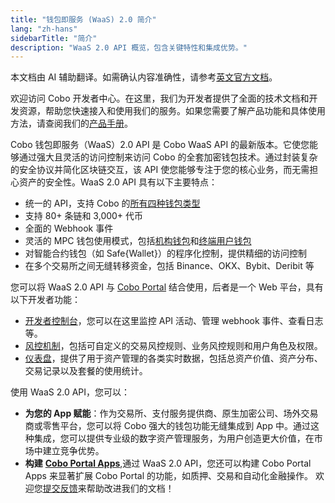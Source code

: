 ```yaml
---
title: "钱包即服务 (WaaS) 2.0 简介"
lang: "zh-hans"
sidebarTitle: "简介"
description: "WaaS 2.0 API 概览，包含关键特性和集成优势。"
---
```

<Note>本文档由 AI 辅助翻译。如需确认内容准确性，请参考[英文官方文档](https://www.cobo.com/developers/v2/guides/overview/introduction)。</Note>

<Info>欢迎访问 Cobo 开发者中心。在这里，我们为开发者提供了全面的技术文档和开发资源，帮助您快速接入和使用我们的服务。如果您需要了解产品功能和具体使用方法，请查阅我们的[产品手册](https://manuals.cobo.com/zh/portal/introduction)。</Info>

Cobo 钱包即服务（WaaS）2.0 API 是 Cobo WaaS API 的最新版本。它使您能够通过强大且灵活的访问控制来访问 Cobo 的全套加密钱包技术。通过封装复杂的安全协议并简化区块链交互，该 API 使您能够专注于您的核心业务，而无需担心资产的安全性。WaaS 2.0 API 具有以下主要特点：

- 统一的 API，支持 Cobo 的[所有四种钱包类型](https://manuals.cobo.com/zh/portal/introduction#an-all-in-one-wallet-platform)
- 支持 80+ 条链和 3,000+ 代币
- 全面的 Webhook 事件
- 灵活的 MPC 钱包使用模式，包括[机构钱包](https://manuals.cobo.com/zh/portal/mpc-wallets/ocw/introduction)和[终端用户钱包](https://manuals.cobo.com/zh/portal/mpc-wallets/ucw/introduction)
- 对智能合约钱包（如 Safe\{Wallet\}）的程序化控制，提供精细的访问控制
- 在多个交易所之间无缝转移资金，包括 Binance、OKX、Bybit、Deribit 等

您可以将 WaaS 2.0 API 与 [Cobo Portal](https://manuals.cobo.com/zh/portal/introduction) 结合使用，后者是一个 Web 平台，具有以下开发者功能：

- [开发者控制台](https://manuals.cobo.com/zh/portal/developer-console/introduction)，您可以在这里监控 API 活动、管理 webhook 事件、查看日志等。
- [风控机制](https://manuals.cobo.com/zh/portal/risk-controls/introduction)，包括可自定义的交易风控规则、业务风控规则和用户角色及权限。
- [仪表盘](https://manuals.cobo.com/zh/portal/dashboard/introduction)，提供了用于资产管理的各类实时数据，包括总资产价值、资产分布、交易记录以及套餐的使用统计。

使用 WaaS 2.0 API，您可以：

- **为您的 App 赋能**：作为交易所、支付服务提供商、原生加密公司、场外交易商或零售平台，您可以将 Cobo 强大的钱包功能无缝集成到 App 中。通过这种集成，您可以提供专业级的数字资产管理服务，为用户创造更大价值，在市场中建立竞争优势。
- **构建** [**Cobo Portal Apps**](https://manuals.cobo.com/zh/portal/portal-apps/introduction),通过 WaaS 2.0 API，您还可以构建 Cobo Portal Apps 来显著扩展 Cobo Portal 的功能，如质押、交易和自动化金融操作。
<Tip>欢迎您[提交反馈](https://forms.zohopublic.com/cobo/form/DocumentFeedbackForm/formperma/QvLOhxJv1_JMsJ-1dleZ8Itb_7rzN-LtgvsDdxosoVI)来帮助改进我们的文档！</Tip>